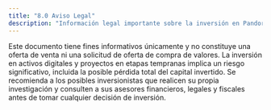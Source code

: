 ```yaml
---
title: "8.0 Aviso Legal"
description: "Información legal importante sobre la inversión en Pandoras Finance."
---
```


Este documento tiene fines informativos únicamente y no constituye una oferta de venta ni una solicitud de oferta de compra de valores. La inversión en activos digitales y proyectos en etapas tempranas implica un riesgo significativo, incluida la posible pérdida total del capital invertido. Se recomienda a los posibles inversionistas que realicen su propia investigación y consulten a sus asesores financieros, legales y fiscales antes de tomar cualquier decisión de inversión.
